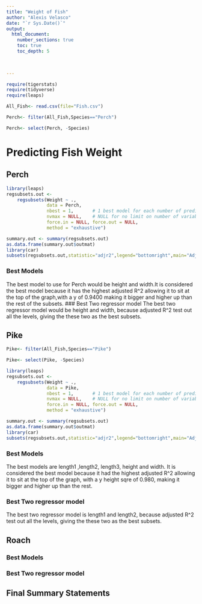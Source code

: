 ```yaml
---
title: "Weight of Fish"
author: "Alexis Velasco"
date: "`r Sys.Date()`"  
output: 
  html_document:
    number_sections: true
    toc: true
    toc_depth: 5

 
    
---
```



```r
require(tigerstats)
require(tidyverse)
require(leaps)
```
```r
All_Fish<- read.csv(file="Fish.csv")
```
```r
Perch<- filter(All_Fish,Species=="Perch")
```
```r
Perch<- select(Perch, -Species)
```
 



# Predicting Fish Weight


## Perch

```r
library(leaps)
regsubsets.out <-
    regsubsets(Weight ~ .,
               data = Perch,
               nbest = 1,       # 1 best model for each number of predictors
               nvmax = NULL,    # NULL for no limit on number of variables
               force.in = NULL, force.out = NULL,
               method = "exhaustive")

summary.out <- summary(regsubsets.out)
as.data.frame(summary.out$outmat)
library(car)
subsets(regsubsets.out,statistic="adjr2",legend="bottomright",main="Adjusted R^2")
```


### Best Models
The best model to use for Perch would be height and width.It is considered the best model because it has the highest adjusted R^2 allowing it to sit at the top of the graph,with a y of 0.9400 making it bigger and higher up than the rest of the subsets. 
### Best Two regressor model
The best two regressor model would be height and width, because adjusted R^2 test out all the levels, giving the these two as the best subsets. 
 

## Pike

```r
Pike<- filter(All_Fish,Species=="Pike")
```
```r
Pike<- select(Pike, -Species)
```


```r
library(leaps)
regsubsets.out <-
    regsubsets(Weight ~ .,
               data = Pike,
               nbest = 1,       # 1 best model for each number of predictors
               nvmax = NULL,    # NULL for no limit on number of variables
               force.in = NULL, force.out = NULL,
               method = "exhaustive")

summary.out <- summary(regsubsets.out)
as.data.frame(summary.out$outmat)
library(car)
subsets(regsubsets.out,statistic="adjr2",legend="bottomright",main="Adjusted R^2")
```
### Best Models
The best models are length1 ,length2, length3, height and width. It is considered the best model because it  had the highest adjusted R^2 allowing it to sit at the top of the graph, with a y height sqre of 0.980, making it bigger and higher up than the rest. 

### Best Two regressor model
The best two regressor model is length1 and length2, because adjusted R^2 test out all the levels, giving the these two as the best subsets. 

## Roach

### Best Models

### Best Two regressor model

## Final Summary Statements